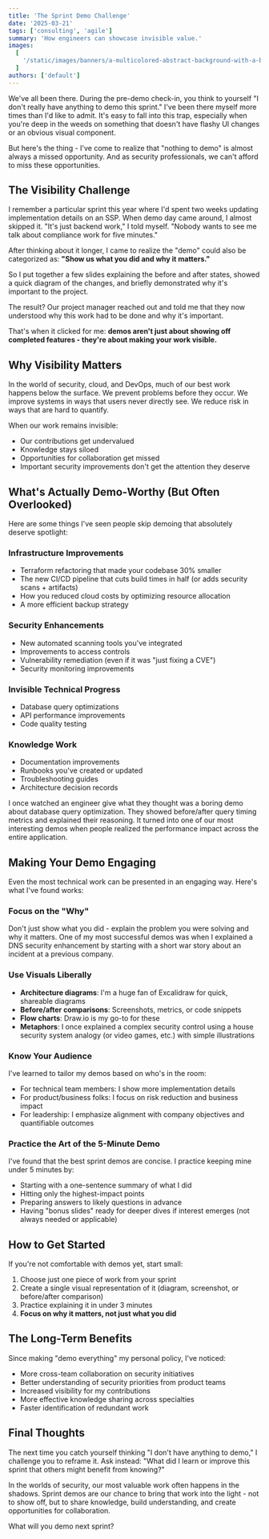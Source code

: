 ```yaml
---
title: 'The Sprint Demo Challenge'
date: '2025-03-21'
tags: ['consulting', 'agile']
summary: 'How engineers can showcase invisible value.'
images:
  [
    '/static/images/banners/a-multicolored-abstract-background-with-a-black-background__stevenjohnson__HSskT6JqcLc.jpg',
  ]
authors: ['default']
---
```

We've all been there. During the pre-demo check-in, you think to yourself "I don't really have anything to demo this sprint." I've been there myself more times than I'd like to admit. It's easy to fall into this trap, especially when you're deep in the weeds on something that doesn't have flashy UI changes or an obvious visual component.

But here's the thing - I've come to realize that "nothing to demo" is almost always a missed opportunity. And as security professionals, we can't afford to miss these opportunities.

## The Visibility Challenge

I remember a particular sprint this year where I'd spent two weeks updating implementation details on an SSP. When demo day came around, I almost skipped it. "It's just backend work," I told myself. "Nobody wants to see me talk about compliance work for five minutes."

After thinking about it longer, I came to realize the "demo" could also be categorized as: **"Show us what you did and why it matters."**

So I put together a few slides explaining the before and after states, showed a quick diagram of the changes, and briefly demonstrated why it's important to the project.

The result? Our project manager reached out and told me that they now understood why this work had to be done and why it's important.

That's when it clicked for me: **demos aren't just about showing off completed features - they're about making your work visible.**

## Why Visibility Matters

In the world of security, cloud, and DevOps, much of our best work happens below the surface. We prevent problems before they occur. We improve systems in ways that users never directly see. We reduce risk in ways that are hard to quantify.

When our work remains invisible:

- Our contributions get undervalued
- Knowledge stays siloed
- Opportunities for collaboration get missed
- Important security improvements don't get the attention they deserve

## What's Actually Demo-Worthy (But Often Overlooked)

Here are some things I've seen people skip demoing that absolutely deserve spotlight:

### Infrastructure Improvements
- Terraform refactoring that made your codebase 30% smaller
- The new CI/CD pipeline that cuts build times in half (or adds security scans + artifacts)
- How you reduced cloud costs by optimizing resource allocation
- A more efficient backup strategy

### Security Enhancements
- New automated scanning tools you've integrated
- Improvements to access controls
- Vulnerability remediation (even if it was "just fixing a CVE")
- Security monitoring improvements

### Invisible Technical Progress
- Database query optimizations
- API performance improvements
- Code quality testing

### Knowledge Work
- Documentation improvements
- Runbooks you've created or updated
- Troubleshooting guides
- Architecture decision records

I once watched an engineer give what they thought was a boring demo about database query optimization. They showed before/after query timing metrics and explained their reasoning. It turned into one of our most interesting demos when people realized the performance impact across the entire application.

## Making Your Demo Engaging

Even the most technical work can be presented in an engaging way. Here's what I've found works:

### Focus on the "Why"
Don't just show what you did - explain the problem you were solving and why it matters. One of my most successful demos was when I explained a DNS security enhancement by starting with a short war story about an incident at a previous company.

### Use Visuals Liberally
- **Architecture diagrams**: I'm a huge fan of Excalidraw for quick, shareable diagrams
- **Before/after comparisons**: Screenshots, metrics, or code snippets
- **Flow charts**: Draw.io is my go-to for these
- **Metaphors**: I once explained a complex security control using a house security system analogy (or video games, etc.) with simple illustrations

### Know Your Audience
I've learned to tailor my demos based on who's in the room:
- For technical team members: I show more implementation details
- For product/business folks: I focus on risk reduction and business impact
- For leadership: I emphasize alignment with company objectives and quantifiable outcomes

### Practice the Art of the 5-Minute Demo
I've found that the best sprint demos are concise. I practice keeping mine under 5 minutes by:
- Starting with a one-sentence summary of what I did
- Hitting only the highest-impact points
- Preparing answers to likely questions in advance
- Having "bonus slides" ready for deeper dives if interest emerges (not always needed or applicable)

## How to Get Started

If you're not comfortable with demos yet, start small:
1. Choose just one piece of work from your sprint
2. Create a single visual representation of it (diagram, screenshot, or before/after comparison)
3. Practice explaining it in under 3 minutes
4. **Focus on why it matters, not just what you did**


## The Long-Term Benefits

Since making "demo everything" my personal policy, I've noticed:
- More cross-team collaboration on security initiatives
- Better understanding of security priorities from product teams
- Increased visibility for my contributions
- More effective knowledge sharing across specialties
- Faster identification of redundant work

## Final Thoughts

The next time you catch yourself thinking "I don't have anything to demo," I challenge you to reframe it. Ask instead: "What did I learn or improve this sprint that others might benefit from knowing?"

In the worlds of security, our most valuable work often happens in the shadows. Sprint demos are our chance to bring that work into the light - not to show off, but to share knowledge, build understanding, and create opportunities for collaboration.

What will you demo next sprint?